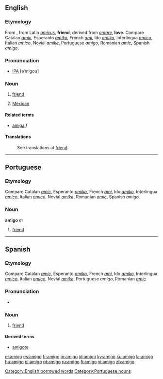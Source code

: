 ==English==

===Etymology===
From {{Sp.}} , from Latin ''[[amicus]]'', '''friend''', derived from ''[[amare]]'', '''love'''. Compare Catalan ''[[amic]]'', Esperanto ''[[amiko]]'', French ''[[ami]]'', Ido ''[[amiko]]'', Interlingua ''[[amico]]'', Italian ''[[amico]]'', Novial ''[[amike]]'', Portuguese ''amigo'', Romanian ''[[amic]]'', Spanish ''amigo''.

===Pronunciation===
* [[IPA]] [əˈmigoʊ]

===Noun===
{{en-noun}}

# {{italbrac|casual term|derived from Spanish}} [[friend]]
# {{italbrac|casual term|mainly California|informal}} [[Mexican]]

====Related terms====
*[[amiga]] ''f''

====Translations====
: See translations at [[friend]].

[[Category:English borrowed words]]

----

==Portuguese==

===Etymology===
Compare Catalan ''[[amic]]'', Esperanto ''[[amiko]]'', French ''[[ami]]'', Ido ''[[amiko]]'', Interlingua ''[[amico]]'', Italian ''[[amico]]'', Novial ''[[amike]]'', Romanian ''[[amic]]'', Spanish ''amigo''.

===Noun===
'''amigo''' ''m''

# [[friend]]

[[Category:Portuguese nouns]]

----

==Spanish==

===Etymology===
Compare Catalan ''[[amic]]'', Esperanto ''[[amiko]]'', French ''[[ami]]'', Ido ''[[amiko]]'', Interlingua ''[[amico]]'', Italian ''[[amico]]'', Novial ''[[amike]]'', Portuguese ''amigo'', Romanian ''[[amic]]''.

===Pronunciation===
* {{IPA|/a'miɣo/}}

===Noun===
{{es-noun-mf|f=amiga}}

# [[friend]]

====Derived terms====
*[[amigote]] {{m}}

[[el:amigo]]
[[es:amigo]]
[[fr:amigo]]
[[io:amigo]]
[[id:amigo]]
[[ky:amigo]]
[[ku:amigo]]
[[la:amigo]]
[[hu:amigo]]
[[pl:amigo]]
[[pt:amigo]]
[[ru:amigo]]
[[fi:amigo]]
[[vi:amigo]]
[[zh:amigo]]